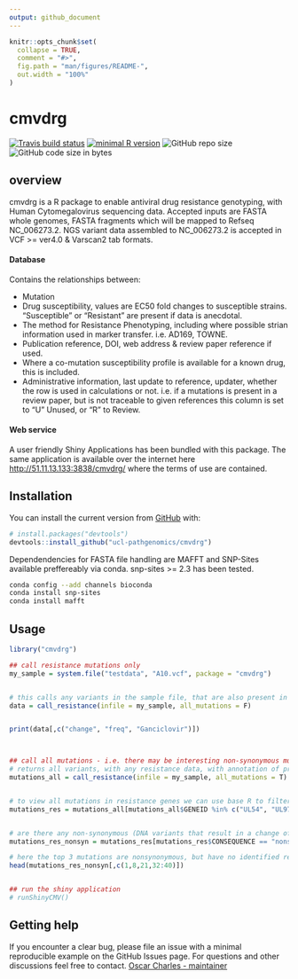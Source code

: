 ```yaml
---
output: github_document
---
```


<!-- README.md is generated from README.Rmd. Please edit that file -->

```r
knitr::opts_chunk$set(
  collapse = TRUE,
  comment = "#>",
  fig.path = "man/figures/README-",
  out.width = "100%"
)
```

# cmvdrg

<!-- badges: start -->
[![Travis build status](https://travis-ci.com/ucl-pathgenomics/cmvdrg.svg?branch=master)](https://travis-ci.com/ucl-pathgenomics/cmvdrg)
[![minimal R version](https://img.shields.io/badge/R%3E%3D-3.4.0-6666ff.svg)](https://cran.r-project.org/)
![GitHub repo size](https://img.shields.io/github/repo-size/ucl-pathgenomics/cmvdrg.svg)
![GitHub code size in bytes](https://img.shields.io/github/languages/code-size/ucl-pathgenomics/cmvdrg.svg)
<!-- badges: end -->



## overview

cmvdrg is a R package to enable antiviral drug resistance genotyping, with Human Cytomegalovirus sequencing data. Accepted inputs are FASTA whole genomes, FASTA fragments which will be mapped to Refseq NC_006273.2. NGS variant data assembled to NC_006273.2 is accepted in VCF >= ver4.0 & Varscan2 tab formats. 


#### Database
Contains the relationships between:

 - Mutation
 - Drug susceptibility, values are EC50 fold changes to susceptible strains. "Susceptible" or "Resistant" are present if data is anecdotal.
 - The method for Resistance Phenotyping, including where possible strian information used in marker transfer. i.e. AD169, TOWNE.
 - Publication reference, DOI, web address & review paper reference if used.
 - Where a co-mutation susceptibility profile is available for a known drug, this is included.
 - Administrative information, last update to reference, updater, whether the row is used in calculations or not. i.e. if a mutations is present in a review paper, but is not traceable to given references this column is set to "U" Unused, or "R" to Review.


#### Web service
A user friendly Shiny Applications has been bundled with this package. The same application is available over the internet here [http://51.11.13.133:3838/cmvdrg/](http://51.11.13.133:3838/cmvdrg/) where the terms of use are contained.


## Installation

You can install the current version from [GitHub](https://github.com/ucl-pathgenomics/cmvdrg) with:

``` r
# install.packages("devtools")
devtools::install_github("ucl-pathgenomics/cmvdrg")
```

Dependendencies for FASTA file handling are MAFFT and SNP-Sites available preffereably via conda. snp-sites >= 2.3 has been tested.
```bash
conda config --add channels bioconda
conda install snp-sites
conda install mafft
```


## Usage

```r
library("cmvdrg")

## call resistance mutations only
my_sample = system.file("testdata", "A10.vcf", package = "cmvdrg")


# this calls any variants in the sample file, that are also present in the cmvdrg database.
data = call_resistance(infile = my_sample, all_mutations = F)


print(data[,c("change", "freq", "Ganciclovir")])



## call all mutations - i.e. there may be interesting non-synonymous mutants predsent in resistance genes.
# returns all variants, with any resistance data, with annotation of protein coded for & if it coded for a change in protein sequence.
mutations_all = call_resistance(infile = my_sample, all_mutations = T)


# to view all mutations in resistance genes we can use base R to filter.
mutations_res = mutations_all[mutations_all$GENEID %in% c("UL54", "UL97", "UL27", "UL51", "UL56", "UL89"),]


# are there any non-synonymous (DNA variants that result in a change of amino acid) variants in resistance genes.
mutations_res_nonsyn = mutations_res[mutations_res$CONSEQUENCE == "nonsynonymous",]

# here the top 3 mutations are nonsynonymous, but have no identified resistance effect.
head(mutations_res_nonsyn[,c(1,8,21,32:40)])


## run the shiny application
# runShinyCMV()

```

## Getting help

If you encounter a clear bug, please file an issue with a minimal reproducible example on the GitHub Issues page. For questions and other discussions feel free to contact. [Oscar Charles - maintainer](mailto:oscar.charles.18@ucl.ac.uk)

